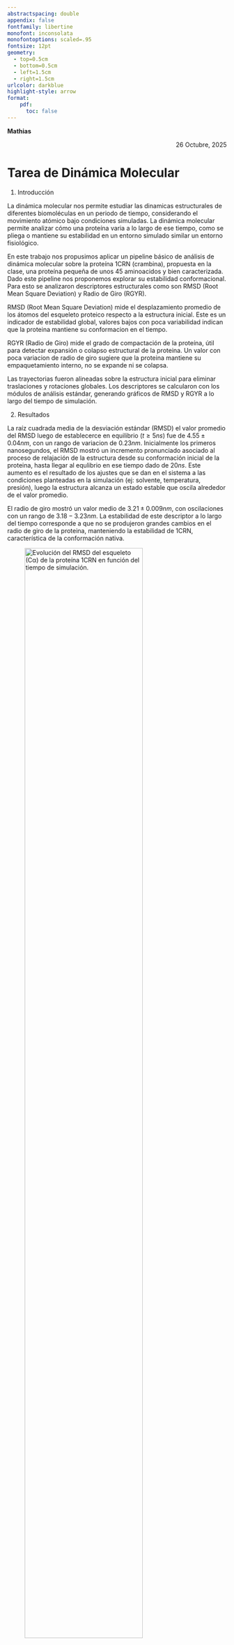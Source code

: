 ```yaml
---
abstractspacing: double
appendix: false
fontfamily: libertine
monofont: inconsolata
monofontoptions: scaled=.95
fontsize: 12pt
geometry: 
  - top=0.5cm
  - bottom=0.5cm
  - left=1.5cm
  - right=1.5cm
urlcolor: darkblue
highlight-style: arrow
format: 
    pdf:
      toc: false
---
```


<div style="text-align: left;">
**Mathias**
</div>
<div style="text-align: right;">
26 Octubre, 2025
</div>

# Tarea de Dinámica Molecular

1. Introducción

La dinámica molecular nos permite estudiar las dinamicas estructurales de diferentes biomoléculas en un periodo de tiempo, considerando el movimiento atómico bajo condiciones simuladas. La dinámica molecular permite analizar cómo una proteína varia a lo largo de ese tiempo, como se pliega o mantiene su estabilidad en un entorno simulado similar un entorno fisiológico.

En este trabajo nos propusimos aplicar un pipeline básico de análisis de dinámica molecular sobre la proteína 1CRN (crambina), propuesta en la clase, una proteína pequeña de unos 45 aminoacidos y bien caracterizada. Dado este pipeline nos proponemos explorar su estabilidad conformacional. Para esto se analizaron descriptores estructurales como son RMSD (Root Mean Square Deviation) y Radio de Giro (RGYR).

RMSD (Root Mean Square Deviation) mide el desplazamiento promedio de los átomos del esqueleto proteico respecto a la estructura inicial. Este es un indicador de estabilidad global, valores bajos con poca variabilidad indican que la proteina mantiene su conformacion en el tiempo.

RGYR (Radio de Giro) mide el grado de compactación de la proteína, útil para detectar expansión o colapso estructural de la proteina. Un valor con poca variacion de radio de giro sugiere que la proteina mantiene su empaquetamiento interno, no se expande ni se colapsa.

Las trayectorias fueron alineadas sobre la estructura inicial para eliminar traslaciones y rotaciones globales. Los descriptores se calcularon con los módulos de análisis estándar, generando gráficos de RMSD y RGYR a lo largo del tiempo de simulación.

2. Resultados

La raíz cuadrada media de la desviación estándar (RMSD) el valor promedio del RMSD luego de establecerce en equilibrio $(t \geq 5 ns)$ fue de $4.55 \pm 0.04 nm$, con un rango de variacion de $0.23 nm$. Inicialmente los primeros nanosegundos, el RMSD mostró un incremento pronunciado asociado al proceso de relajación de la estructura desde su conformación inicial de la proteina, hasta llegar al equlibrio en ese tiempo dado de  $20 ns$. Este aumento es el resultado de los ajustes que se dan en el sistema a las condiciones planteadas en la simulación (ej: solvente, temperatura, presión), luego la estructura alcanza un estado estable que oscila alrededor de el valor promedio.

El radio de giro mostró un valor medio de $3.21 \pm 0.009 nm$, con oscilaciones con un rango de $3.18 - 3.23 nm$. La estabilidad de este descriptor a lo largo del tiempo corresponde a que no se produjeron grandes cambios en el radio de giro de la proteina, manteniendo la estabilidad de 1CRN, característica de la conformación nativa.

![Evolución del RMSD del esqueleto (Cα) de la proteína 1CRN en función del tiempo de simulación.](../../Descargas/rmsd_plot.png){#fig-rmsd width="80%" fig-align="center" fig-pos="H"}

![Variación del radio de giro (RGYR) de la proteína 1CRN a lo largo del tiempo.](../../Descargas/rgyr_plot.png){#fig-rmsd width="80%" fig-align="center" fig-pos="H"}


4. Discusión y Conclusiones

Los resultados obtenidos muestran una alta estabilidad conformacional de la proteína 1CRN a lo largo de la simulación. El comportamiento del RMSD refleja que la estructura alcanza rápidamente un equilibrio dinámico sin grandes desviaciones, mientras que el RGYR constante confirma la conservación de la compactación del sistema.

Estos patrones son consistentes con la naturaleza altamente estable de la crambina, cuya red de enlaces disulfuro contribuye a mantener su estructura nativa.

En conclusión, la Dinámica Molecular demuestra ser una herramienta eficaz para evaluar la estabilidad estructural de proteínas, permitiendo cuantificar la magnitud de las fluctuaciones atómicas y caracterizar el grado de compactación a lo largo del tiempo.